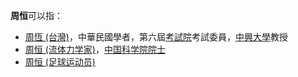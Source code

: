 '''周恒'''可以指：
* [[周恆_(台灣)|周恆 (台灣)]]，中華民國學者，第六屆[[考試院|考試院]]考試委員，[[中興大學|中興大學]]教授
* [[周恒_(流体力学家)|周恒 (流体力学家)]]，[[中国科学院院士|中国科学院院士]]
* [[周恒_(足球运动员)|周恒 (足球运动员)]]
{{disambig|H恒|cat=二字周姓人名消歧义}}